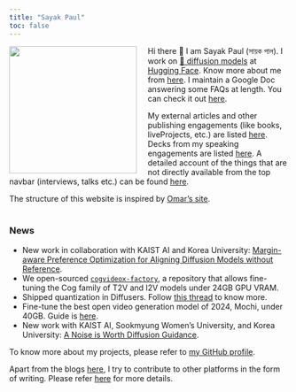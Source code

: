 ```yaml
---
title: "Sayak Paul"
toc: false
---
```


<img src="posts/carted_headshot.jpg" style="float: left; width: 230px; margin-right: 20px;"> Hi there 👋 I am Sayak Paul (সায়ক পাল). I work on [🧨 diffusion models](https://hf.co/docs/diffusers) at [Hugging Face](https://hf.co). Know more about me from [here](https://sayak.dev/about). I maintain a Google Doc answering some FAQs at length. You can check it out [here](https://bit.ly/sayak-faqs). </img>

My external articles and other publishing engagements (like books, liveProjects, etc.) are listed [here](pages/authoring.qmd). Decks
from my speaking engagements are listed [here](pages/talksseminarsworkshops.qmd). A detailed account of the things that are not
directly available from the top navbar (interviews, talks etc.) can be found [here](pages/resources.qmd).

The structure of this website is inspired by [Omar's site](https://osanseviero.github.io/hackerllama/).
<br><br>

### News

- New work in collaboration with KAIST AI and Korea University: [Margin-aware Preference Optimization for Aligning Diffusion Models without Reference](https://mapo-t2i.github.io/).
- We open-sourced [`cogvideox-factory`](https://github.com/a-r-r-o-w/cogvideox-factory), a repository that allows fine-tuning the Cog family of T2V and I2V models under 24GB GPU VRAM.
- Shipped quantization in Diffusers. Follow [this thread](https://x.com/RisingSayak/status/1848373306233364847) to know more.
- Fine-tune the best open video generation model of 2024, Mochi, under 40GB. Guide is [here](https://github.com/a-r-r-o-w/cogvideox-factory/tree/main/training/mochi-1).
- New work with KAIST AI, Sookmyung Women's University, and Korea University: [A Noise is Worth Diffusion Guidance](https://cvlab-kaist.github.io/NoiseRefine/).

To know more about my projects, please refer to [my GitHub profile](https://github.com/sayakpaul). 

Apart from the blogs [here](blog.qmd), I try to contribute to other platforms in the form of writing. Please refer [here](https://sayak.dev/authoring)
for more details.
